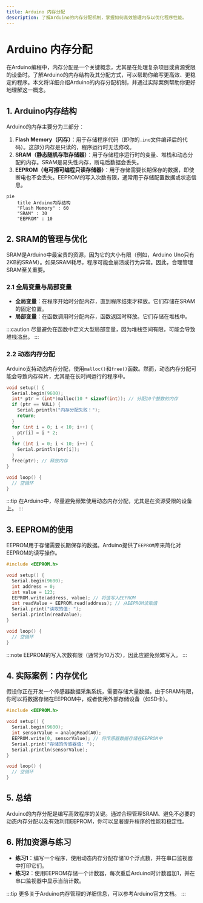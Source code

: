 ```yaml
---
title: Arduino 内存分配
description: 了解Arduino的内存分配机制，掌握如何高效管理内存以优化程序性能。
---
```


# Arduino 内存分配

在Arduino编程中，内存分配是一个关键概念，尤其是在处理复杂项目或资源受限的设备时。了解Arduino的内存结构及其分配方式，可以帮助你编写更高效、更稳定的程序。本文将详细介绍Arduino的内存分配机制，并通过实际案例帮助你更好地理解这一概念。

## 1. Arduino内存结构

Arduino的内存主要分为三部分：

1. **Flash Memory（闪存）**：用于存储程序代码（即你的`.ino`文件编译后的代码）。这部分内存是只读的，程序运行时无法修改。
2. **SRAM（静态随机存取存储器）**：用于存储程序运行时的变量、堆栈和动态分配的内存。SRAM是易失性内存，断电后数据会丢失。
3. **EEPROM（电可擦可编程只读存储器）**：用于存储需要长期保存的数据，即使断电也不会丢失。EEPROM的写入次数有限，通常用于存储配置数据或状态信息。

```mermaid
pie
    title Arduino内存结构
    "Flash Memory" : 60
    "SRAM" : 30
    "EEPROM" : 10
```

## 2. SRAM的管理与优化

SRAM是Arduino中最宝贵的资源，因为它的大小有限（例如，Arduino Uno只有2KB的SRAM）。如果SRAM耗尽，程序可能会崩溃或行为异常。因此，合理管理SRAM至关重要。

### 2.1 全局变量与局部变量

- **全局变量**：在程序开始时分配内存，直到程序结束才释放。它们存储在SRAM的固定位置。
- **局部变量**：在函数调用时分配内存，函数返回时释放。它们存储在堆栈中。

:::caution
尽量避免在函数中定义大型局部变量，因为堆栈空间有限，可能会导致堆栈溢出。
:::

### 2.2 动态内存分配

Arduino支持动态内存分配，使用`malloc()`和`free()`函数。然而，动态内存分配可能会导致内存碎片，尤其是在长时间运行的程序中。

```cpp
void setup() {
  Serial.begin(9600);
  int* ptr = (int*)malloc(10 * sizeof(int)); // 分配10个整数的内存
  if (ptr == NULL) {
    Serial.println("内存分配失败！");
    return;
  }
  for (int i = 0; i < 10; i++) {
    ptr[i] = i * 2;
  }
  for (int i = 0; i < 10; i++) {
    Serial.println(ptr[i]);
  }
  free(ptr); // 释放内存
}

void loop() {
  // 空循环
}
```

:::tip
在Arduino中，尽量避免频繁使用动态内存分配，尤其是在资源受限的设备上。
:::

## 3. EEPROM的使用

EEPROM用于存储需要长期保存的数据。Arduino提供了`EEPROM`库来简化对EEPROM的读写操作。

```cpp
#include <EEPROM.h>

void setup() {
  Serial.begin(9600);
  int address = 0;
  int value = 123;
  EEPROM.write(address, value); // 将值写入EEPROM
  int readValue = EEPROM.read(address); // 从EEPROM读取值
  Serial.print("读取的值: ");
  Serial.println(readValue);
}

void loop() {
  // 空循环
}
```

:::note
EEPROM的写入次数有限（通常为10万次），因此应避免频繁写入。
:::

## 4. 实际案例：内存优化

假设你正在开发一个传感器数据采集系统，需要存储大量数据。由于SRAM有限，你可以将数据存储在EEPROM中，或者使用外部存储设备（如SD卡）。

```cpp
#include <EEPROM.h>

void setup() {
  Serial.begin(9600);
  int sensorValue = analogRead(A0);
  EEPROM.write(0, sensorValue); // 将传感器数据存储在EEPROM中
  Serial.print("存储的传感器值: ");
  Serial.println(sensorValue);
}

void loop() {
  // 空循环
}
```

## 5. 总结

Arduino的内存分配是编写高效程序的关键。通过合理管理SRAM、避免不必要的动态内存分配以及有效利用EEPROM，你可以显著提升程序的性能和稳定性。

## 6. 附加资源与练习

- **练习1**：编写一个程序，使用动态内存分配存储10个浮点数，并在串口监视器中打印它们。
- **练习2**：使用EEPROM存储一个计数器，每次重启Arduino时计数器加1，并在串口监视器中显示当前计数。

:::tip
更多关于Arduino内存管理的详细信息，可以参考Arduino官方文档。
:::